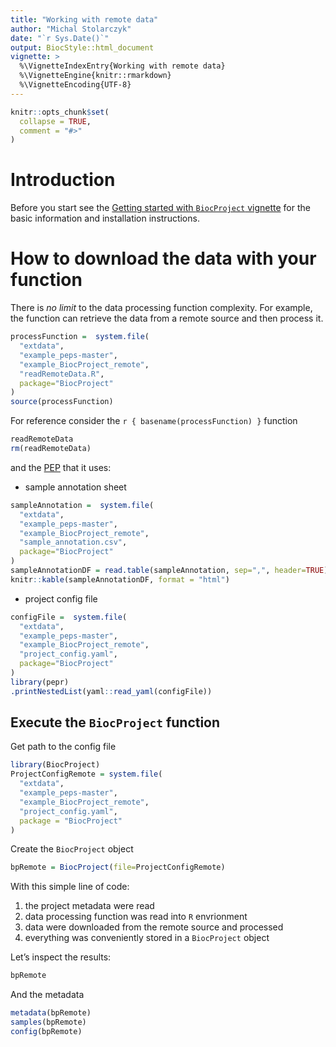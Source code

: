 ```yaml
---
title: "Working with remote data"
author: "Michal Stolarczyk"
date: "`r Sys.Date()`"
output: BiocStyle::html_document
vignette: >
  %\VignetteIndexEntry{Working with remote data}
  %\VignetteEngine{knitr::rmarkdown}
  %\VignetteEncoding{UTF-8}
---
```


```r
knitr::opts_chunk$set(
  collapse = TRUE,
  comment = "#>"
)
```

# Introduction

Before you start see the [Getting started with `BiocProject` vignette](./1getStarted.html) for the basic information and installation instructions.

# How to download the data with your function 

There is *no limit* to the data processing function complexity. For example, the function can retrieve the data from a remote source and then process it.

```r
processFunction =  system.file(
  "extdata",
  "example_peps-master",
  "example_BiocProject_remote",
  "readRemoteData.R",
  package="BiocProject"
)
source(processFunction)
```
For reference consider the ``r { basename(processFunction) }`` function
``` r
readRemoteData
rm(readRemoteData)
```
and the [PEP](https://pepkit.github.io/) that it uses:

* sample annotation sheet

```r
sampleAnnotation =  system.file(
  "extdata",
  "example_peps-master",
  "example_BiocProject_remote",
  "sample_annotation.csv",
  package="BiocProject"
)
sampleAnnotationDF = read.table(sampleAnnotation, sep=",", header=TRUE)
knitr::kable(sampleAnnotationDF, format = "html")
```

* project config file

```r
configFile =  system.file(
  "extdata",
  "example_peps-master",
  "example_BiocProject_remote",
  "project_config.yaml",
  package="BiocProject"
)
library(pepr)
.printNestedList(yaml::read_yaml(configFile))
```

## Execute the `BiocProject` function

Get path to the config file
```r
library(BiocProject)
ProjectConfigRemote = system.file(
  "extdata",
  "example_peps-master",
  "example_BiocProject_remote",
  "project_config.yaml",
  package = "BiocProject"
)
```
Create the `BiocProject` object
```r
bpRemote = BiocProject(file=ProjectConfigRemote)
```
With this simple line of code:

1. the project metadata were read
1. data processing function was read into `R` envrionment
1. data were downloaded from the remote source and processed 
1. everything was conveniently stored in a `BiocProject` object

Let's inspect the results:
```r
bpRemote
```
And the metadata
```r
metadata(bpRemote)
samples(bpRemote)
config(bpRemote)
```